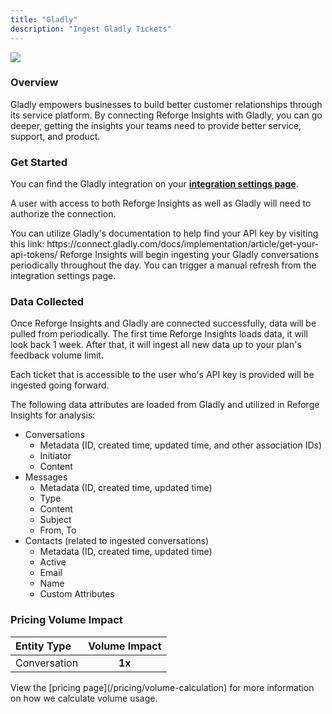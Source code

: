 ```yaml
---
title: "Gladly"
description: "Ingest Gladly Tickets"
---
```


<Frame>
  <img 
    src="/gladly.png"
    style={{ width:"100%" }}
    />
</Frame>

### Overview

Gladly empowers businesses to build better customer relationships through its service platform. By connecting Reforge Insights with Gladly, you can go deeper, getting the insights your teams need to provide better service, support, and product.

### Get Started

You can find the Gladly integration on your [**integration settings page**](https://insights.reforge.com/w/default/settings/integrations/gladly).

A user with access to both Reforge Insights as well as Gladly will need to authorize the connection.

<Steps>
  <Step title='Go to "Settings"'>
    
  </Step>
  <Step title='Click "Integrations" in the navigation menu'>
    
  </Step>
  <Step title='Click "Gladly"'>
    
  </Step>
  <Step title="Enter your username from Gladly">
    
  </Step>
  <Step title='Enter your subdomain, e.g. if your Gladly domain is "mycompany.gladly.com", enter "mycompany"'>
    
  </Step>
  <Step title="Enter your API key, which can be found in your Gladly account settings">
    You can utilize Gladly's documentation to help find your API key by visiting
    this link:
    https://connect.gladly.com/docs/implementation/article/get-your-api-tokens/
  </Step>
  <Step title="Once confirmed, you are complete.">
    Reforge Insights will begin ingesting your Gladly conversations periodically
    throughout the day. You can trigger a manual refresh from the integration
    settings page.
  </Step>
</Steps>

### Data Collected

Once Reforge Insights and Gladly are connected successfully, data will be pulled from periodically. The first time Reforge Insights loads data, it will look back 1 week. After that, it will ingest all new data up to your plan's feedback volume limit.

Each ticket that is accessible to the user who's API key is provided will be ingested going forward.

The following data attributes are loaded from Gladly and utilized in Reforge Insights for analysis:

- Conversations
  - Metadata (ID, created time, updated time, and other association IDs)
  - Initiator
  - Content
- Messages
  - Metadata (ID, created time, updated time)
  - Type
  - Content
  - Subject
  - From, To
- Contacts (related to ingested conversations)
  - Metadata (ID, created time, updated time)
  - Active
  - Email
  - Name
  - Custom Attributes

### Pricing Volume Impact

| Entity Type  | Volume Impact |
| :----------- | :-----------: |
| Conversation | **1x**        |

<Info>
  View the [pricing page](/pricing/volume-calculation) for more information on
  how we calculate volume usage.
</Info>